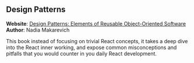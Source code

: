 
## Design Patterns

<UnderConstruction />

**Website**: [Design Patterns: Elements of Reusable Object-Oriented Software](https://www.advanced-react.com)\
**Author**: Nadia Makarevich

This book instead of focusing on trivial React concepts, it takes a deep dive into the React inner working, and expose common misconceptions and pitfalls that you would counter in you daily React development.